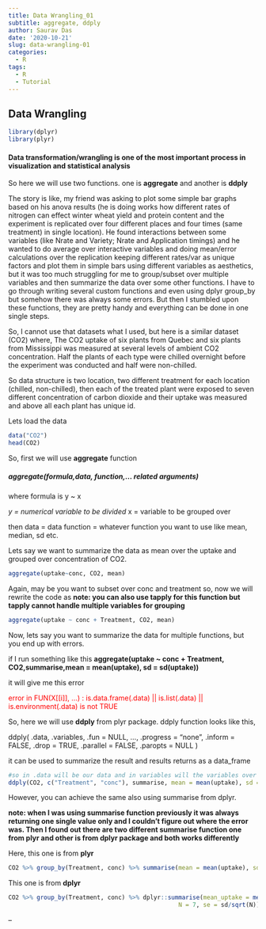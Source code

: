 ```yaml
---
title: Data Wrangling_01
subtitle: aggregate, ddply 
author: Saurav Das
date: '2020-10-21'
slug: data-wrangling-01
categories:
  - R
tags:
  - R
  - Tutorial
---
```


<h2> Data Wrangling </h2>

```r
library(dplyr)
library(plyr)
```

<h4> Data transformation/wrangling is one of the most important process in visualization and statistical analysis </h4>

So here we will use two functions. one is **aggregate** and another is **ddply**

The story is like, my friend was asking to plot some simple bar graphs based on his anova results (he is doing works how different rates of nitrogen can effect winter wheat yield and protein content and the experiment is replicated over four different places and four times (same treatment) in single location). He found interactions between some variables (like Nrate and Variety; Nrate and Application timings) and  he wanted to do average over interactive variables and doing mean/error calculations over the replication keeping different rates/var as unique factors and plot them in simple bars using different variables as aesthetics, but it was too much struggling for me to group/subset over multiple variables and then summarize the data over some other functions. I have to go through writing several custom functions and even using dplyr group_by but somehow there was always some errors. But then I stumbled upon these functions, they are pretty handy and everything can be done in one single steps.


So, I cannot use that datasets what I used, but here is a similar dataset (CO2) where,
The CO2 uptake of six plants from Quebec and six plants from Mississippi was measured at several levels of ambient CO2 concentration. Half the plants of each type were chilled overnight before the experiment was conducted and half were non-chilled. 

So data structure is two location, two different treatment for each location (chilled, non-chilled), then each of the treated plant were exposed to seven different concentration of carbon dioxide and their uptake was measured and above all each plant has unique id.


Lets load the data

```r
data("CO2")
head(CO2)
```

So, first we will use **aggregate** function

<h5> aggregate(formula,data, function,... related arguments)</h5>

where formula is y ~ x

*y = numerical variable to be divided 
*x = variable to be grouped over

then data = data 
function = whatever function you want to use like mean, median, sd etc.

Lets say we want to summarize the data as mean over the uptake and grouped over concentration of CO2.

```r
aggregate(uptake~conc, CO2, mean) 
```

Again, may be you want to subset over conc and treatment so, now we will rewrite the code as
**note: you can also use tapply for this function but tapply cannot handle multiple variables for grouping**

```r
aggregate(uptake ~ conc + Treatment, CO2, mean)
```

Now, lets say you want to summarize the data for multiple functions, but you end up with errors. 

if I run something like this
**aggregate(uptake ~ conc + Treatment, CO2,summarise,mean = mean(uptake), sd = sd(uptake))**

it will give me this error

<span style="color: red;">error in FUN(X[[i]], ...) : is.data.frame(.data) || is.list(.data) || is.environment(.data) is not TRUE</span>

So, here we will use **ddply** from plyr package. ddply function looks like this,


ddply(
  .data,
  .variables,
  .fun = NULL,
  ...,
  .progress = "none",
  .inform = FALSE,
  .drop = TRUE,
  .parallel = FALSE,
  .paropts = NULL
)

it can be used to summarize the result and results returns as a data_frame

```r
#so in .data will be our data and in variables will the variables over which grouping will happen, then .fun will be your function then ... mean addition arguments over your function like
ddply(CO2, c("Treatment", "conc"), summarise, mean = mean(uptake), sd = sd(uptake))
```

However, you can achieve the same also using summarise from dplyr.

**note: when I was using summarise function previously it was always returning one single value only and I couldn't figure out where the error was. Then I found out there are two different summarise function one from plyr and other is from dplyr package and both works differently**

Here, this one is from **plyr**

```r
CO2 %>% group_by(Treatment, conc) %>% summarise(mean = mean(uptake), sd = sd(uptake),                                             N = 7, se = sd/sqrt(N))
```
This one is from **dplyr**

```r
CO2 %>% group_by(Treatment, conc) %>% dplyr::summarise(mean_uptake = mean(uptake), sd = sd(uptake), 
                                                N = 7, se = sd/sqrt(N))
```

--
